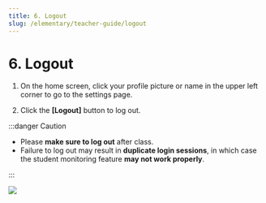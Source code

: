 ```yaml
---
title: 6. Logout
slug: /elementary/teacher-guide/logout
---
```



# 6. Logout

1. On the home screen, click your profile picture or name in the upper left corner to go to the settings page.

2. Click the **[Logout]** button to log out.

:::danger Caution

- Please **make sure to log out** after class.
- Failure to log out may result in **duplicate login sessions**, in which case the student monitoring feature **may not work properly**.

:::

<Image src="/img/en/elementary/teacher/11-01.jpg" size="lg" />

